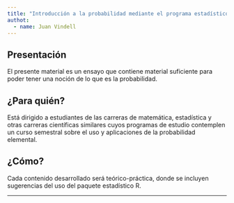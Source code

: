 ```yaml
---
title: "Introducción a la probabilidad mediante el programa estadístico R"
authot: 
  - name: Juan Vindell
---
```


## Presentación
  
El presente material es un ensayo que contiene material suficiente para poder tener una noción de lo que es la probabilidad.

## ¿Para quién?

Está dirigido a estudiantes de las carreras de matemática, estadística y otras carreras científicas similares cuyos programas de estudio contemplen un curso semestral sobre el uso y aplicaciones de la probabilidad elemental.

## ¿Cómo?

Cada contenido desarrollado será teórico-práctica, donde se incluyen sugerencias del uso del paquete estadístico R.

---